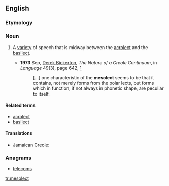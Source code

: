 ==English==

===Etymology===
{{confix|meso|lect|lang=en}}

===Noun===
{{en-noun}}

# {{context|linguistics|lang=en}} A [[variety]] of speech that is midway between the [[acrolect]] and the [[basilect]].
#* '''1973''' Sep, [[w:Derek Bickerton|Derek Bickerton]], ''The Nature of a Creole Continuum'', in ''Language'' 49(3), page 642, [http://links.jstor.org/sici?sici=0097-8507%28197309%2949%3A3%3C640%3ATNOACC%3E2.0.CO%3B2-K]
#*: [...] one characteristic of the '''mesolect''' seems to be that it contains,<!-- sic --> not merely forms from the polar lects, but forms which in function, if not always in phonetic shape, are peculiar to itself.

====Related terms====
* [[acrolect]]
* [[basilect]]

====Translations====
{{trans-top|between acrolect and basilect}}
* Jamaican Creole: {{t|jam|miizolek}}
{{trans-mid}}
{{trans-bottom}}

===Anagrams===
* [[telecoms#English|telecoms]]

[[tr:mesolect]]